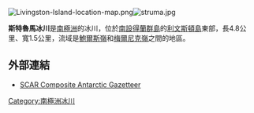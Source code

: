 [[Image:Livingston-Island-location-map.png|thumb]][[Image:struma.jpg|thumb]]

'''斯特魯馬冰川'''是[[南極洲|南極洲]]的冰川，位於[[南設得蘭群島|南設得蘭群島]]的[[利文斯頓島|利文斯頓島]]東部，長4.8公里、寬1.5公里，流域是[[鮑爾斯嶺|鮑爾斯嶺]]和[[梅爾尼克嶺|梅爾尼克嶺]]之間的地區。

==外部連結==
* [http://data.aad.gov.au/aadc/gaz/scar/ SCAR Composite Antarctic Gazetteer] {{WebCite|url=https://www.webcitation.org/5ug2CfC7m?url=http://data.aad.gov.au/aadc/gaz/scar/ |date=20101202140255 |dateformat=iso }}

{{Antarctica-geo-stub}}
[[Category:南極洲冰川|Category:南極洲冰川]]